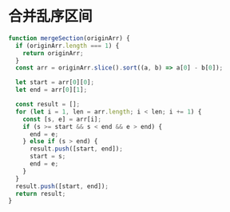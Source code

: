 # 合并乱序区间

```js
function mergeSection(originArr) {
  if (originArr.length === 1) {
    return originArr;
  }
  const arr = originArr.slice().sort((a, b) => a[0] - b[0]);

  let start = arr[0][0];
  let end = arr[0][1];

  const result = [];
  for (let i = 1, len = arr.length; i < len; i += 1) {
    const [s, e] = arr[i];
    if (s >= start && s < end && e > end) {
      end = e;
    } else if (s > end) {
      result.push([start, end]);
      start = s;
      end = e;
    }
  }
  result.push([start, end]);
  return result;
}
```
